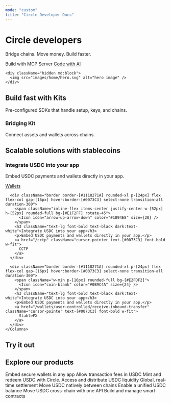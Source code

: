 ```yaml
---
mode: "custom"
title: "Circle Developer Docs"
---
```



<div className="max-w-[1142px] mx-auto px-[1.25rem] flex flex-col gap-[40px]">
  <div className="relative w-full flex items-center justify-between mt-[48px]" >
    <div>
      <h1 className="text-5xl font-bold text-black dark:text-white mb-[16px]">Circle developers</h1>
      <p className="mb-[24px] text-[#4B5563]">Bridge chains. Move money. Build faster.</p>
      <div className="flex gap-[16px]">
        <a className="cursor-pointer border border-[#0073C380] text-[#0073C3] h-[40px] px-4 rounded-md inline-flex items-center gap-2 hover:bg-[#0073C31A] transition-all duration-300">
          <Icon icon="server" color="#0073C3" size={24} />
          Build with MCP Server
        </a>
        <a href="https://developers.circle.com/ai-codegen" target="_blank" rel="noopener noreferrer" className="cursor-pointer border border-[#0073C380] text-[#0073C3] h-[40px] px-4 rounded-md inline-flex items-center gap-2 hover:bg-[#0073C31A] transition-all duration-300">
          <Icon icon="sparkles" color="#0073C3" size={24} />
          Code with AI
        </a>
      </div>
    </div>

    <div className="hidden md:block">
      <img src="images/home/hero.svg" alt="hero image" />
    </div>
  </div>

  <div className="border border-[#B5E1FF] bg-[#f7f8ff] rounded-2xl flex flex-col lg:flex-row  items-start lg:items-center justify-between min-h-[124px] px-[24px] py-[24px] lg:py-0 gap-[16px] lg:gap-0 mb-[40px]">
    <div>
      <h2 className="text-2xl font-bold text-black mb-[8px]">Build fast with Kits</h2>
      <p className="text-[#4B5563]">Pre-configured SDKs that handle setup, keys, and chains.</p>
    </div>
    <div className="border border-[#1118271A] bg-[#FFFFFF] px-[24px] py-[16px] rounded-lg flex items-center justify-between w-full lg:w-auto">
      <div className="flex flex-col gap-[8px] md:w-[474px]">
        <h3 className="text-lg font-bold text-black">Bridging Kit</h3>
        <p className="text-[#4B5563]">Connect assets and wallets across chains.</p>
      </div>
      <Icon icon="chevron-right" color="#6B6580" size={20} />
    </div>
  </div>

  <div>
    <h2 className="text-2xl font-bold text-black dark:text-white mb-[32px]">Scalable solutions with stablecoins</h2>
    <Columns cols={3}>
      <div className="border border-[#1118271A] rounded-xl p-[24px] flex flex-col gap-[16px] hover:border-[#0073C3] select-none transition-all duration-300">
        <span className="w-min p-[16px] rounded-full bg-[#F6F2FF]">
          <Icon icon="wallet" color="#9F72FF" size={24} />
        </span> 
        <h3 className="text-lg font-bold text-black dark:text-white">Integrate USDC into your app</h3>
        <p>Embed USDC payments and wallets directly in your app.</p>
        <a href="/stablecoins/what-is-usdc" className="cursor-pointer text-[#0073C3] font-bold w-fit">
          Wallets
        </a>
      </div>

      <div className="border border-[#1118271A] rounded-xl p-[24px] flex flex-col gap-[16px] hover:border-[#0073C3] select-none transition-all duration-300">
        <span className="inline-flex items-center justify-center w-[52px] h-[52px] rounded-full bg-[#E1F2FF] rotate-45">
          <Icon icon="arrow-up-arrow-down" color="#1894E8" size={20} />
        </span>
        <h3 className="text-lg font-bold text-black dark:text-white">Integrate USDC into your app</h3>
        <p>Embed USDC payments and wallets directly in your app.</p>
        <a href="/cctp" className="cursor-pointer text-[#0073C3] font-bold w-fit">
          CCTP
        </a>
      </div>

      <div className="border border-[#1118271A] rounded-xl p-[24px] flex flex-col gap-[16px] hover:border-[#0073C3] select-none transition-all duration-300">
        <span className="w-min p-[16px] rounded-full bg-[#E2FDF2]">
          <Icon icon="coin-blank" color="#0B9C4A" size={24} />
        </span> 
        <h3 className="text-lg font-bold text-black dark:text-white">Integrate USDC into your app</h3>
        <p>Embed USDC payments and wallets directly in your app.</p>
        <a href="/wallets/user-controlled/receive-inbound-transfer" className="cursor-pointer text-[#0073C3] font-bold w-fit">
          StableFX
        </a>
      </div>
    </Columns>
  </div>

  <div>
    <h2 className="text-2xl font-bold text-black dark:text-white mb-[24px]">Try it out</h2>
    <TryItOutComponent />
  </div>

  <div className="mt-[24px]">
    <h2 className="text-2xl font-bold text-black dark:text-white mb-[24px]">Explore our products</h2>
    <Columns cols={3}>
      <Card title="Wallets" href="/wallets" icon="wallet" color="#B090F5">
        Embed secure wallets in any app
      </Card>
      <Card title="Paymaster" href="/paymaster" icon="coin-vertical" color="#9F72FF">
        Allow transaction fees in USDC
      </Card>
      <Card title="Gas station" href="/wallets/gas-station" icon="gas-pump" color="#9F72FF">
        Mint and redeem USDC with Circle.
      </Card>
      <Card title="Mint" href="/circle-mint/introducing-circle-mint" icon="arrows-rotate-reverse" color="#B090F5">
        Access and distribute USDC liquidity
      </Card>
      <Card title="CPN" href="/cpn" icon="globe" color="#9F72FF">
        Global, real-time settlement
      </Card>
       <Card title="CCPT" href="/cctp" icon="arrow-up-arrow-down" color="#9F72FF">
        Move USDC natively between chains
      </Card>
      <Card title="Gateway" href="/gateway" icon="arrows-maximize" color="#B090F5">
        Enable a unified USDC balance
      </Card>
      <Card title="Circle Unified Bridge" href="/gateway/howtos/create-unified-usdc-balance" icon="link" color="#9F72FF">
        Move USDC cross-chain with one API
      </Card>
      <Card title="Contracts" href="/contracts" icon="globe" color="#9F72FF">
        Build and manage smart contracts
      </Card>
    </Columns>
  </div>

</div>
 